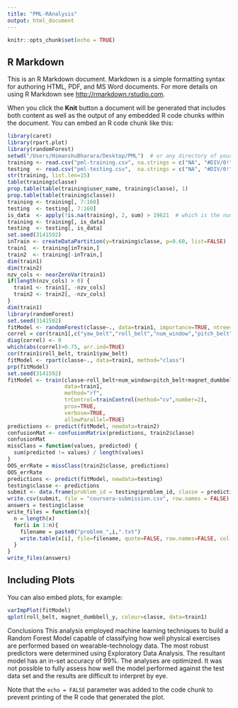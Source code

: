 ```yaml
---
title: "PML-RAnalysis"
output: html_document
---
```


```r
knitr::opts_chunk$set(echo = TRUE)
```

## R Markdown

This is an R Markdown document. Markdown is a simple formatting syntax for authoring HTML, PDF, and MS Word documents. For more details on using R Markdown see <http://rmarkdown.rstudio.com>.

When you click the **Knit** button a document will be generated that includes both content as well as the output of any embedded R code chunks within the document. You can embed an R code chunk like this:

```r
library(caret)
library(rpart.plot)
library(randomForest)
setwd("/Users/HimanshuBharara/Desktop/PML")  # or any directory of your choice
training <- read.csv("pml-training.csv", na.strings = c("NA", "#DIV/0!", ""))
testing  <- read.csv("pml-testing.csv",  na.strings = c("NA", "#DIV/0!", ""))
str(training, list.len=15)
table(training$classe)
prop.table(table(training$user_name, training$classe), 1)
prop.table(table(training$classe))
training <- training[, 7:160]
testing  <- testing[, 7:160]
is_data  <- apply(!is.na(training), 2, sum) > 19621  # which is the number of observations
training <- training[, is_data]
testing  <- testing[, is_data]
set.seed(3141592)
inTrain <- createDataPartition(y=training$classe, p=0.60, list=FALSE)
train1  <- training[inTrain,]
train2  <- training[-inTrain,]
dim(train1)
dim(train2)
nzv_cols <- nearZeroVar(train1)
if(length(nzv_cols) > 0) {
  train1 <- train1[, -nzv_cols]
  train2 <- train2[, -nzv_cols]
}
dim(train1)
library(randomForest)
set.seed(3141592)
fitModel <- randomForest(classe~., data=train1, importance=TRUE, ntree=100)
correl = cor(train1[,c("yaw_belt","roll_belt","num_window","pitch_belt","magnet_dumbbell_z","magnet_dumbbell_y","pitch_forearm","accel_dumbbell_y","roll_arm","roll_forearm")])
diag(correl) <- 0
which(abs(correl)>0.75, arr.ind=TRUE)
cor(train1$roll_belt, train1$yaw_belt)
fitModel <- rpart(classe~., data=train1, method="class")
prp(fitModel)
set.seed(3141592)
fitModel <- train(classe~roll_belt+num_window+pitch_belt+magnet_dumbbell_y+magnet_dumbbell_z+pitch_forearm+accel_dumbbell_y+roll_arm+roll_forearm,
                  data=train1,
                  method="rf",
                  trControl=trainControl(method="cv",number=2),
                  prox=TRUE,
                  verbose=TRUE,
                  allowParallel=TRUE)
predictions <- predict(fitModel, newdata=train2)
confusionMat <- confusionMatrix(predictions, train2$classe)
confusionMat
missClass = function(values, predicted) {
  sum(predicted != values) / length(values)
}
OOS_errRate = missClass(train2$classe, predictions)
OOS_errRate
predictions <- predict(fitModel, newdata=testing)
testing$classe <- predictions
submit <- data.frame(problem_id = testing$problem_id, classe = predictions)
write.csv(submit, file = "coursera-submission.csv", row.names = FALSE)
answers = testing$classe
write_files = function(x){
  n = length(x)
  for(i in 1:n){
    filename = paste0("problem_",i,".txt")
    write.table(x[i], file=filename, quote=FALSE, row.names=FALSE, col.names=FALSE)
  }
}
write_files(answers)
```

## Including Plots

You can also embed plots, for example:

```r
varImpPlot(fitModel)
qplot(roll_belt, magnet_dumbbell_y, colour=classe, data=train1)
```

Conclusions
This analysis employed machine learning techniques to build a Random Forest Model capable of classifying how well physical exercises are performed based on wearable-technology data. The most robust predictors were determined using Exploratory Data Analysis. The resultant model has an in-set accuracy of 99%. The analyses are  optimized. It was not possible to fully assess how well the model performed against the test data set and the results are difficult to interpret by eye.



Note that the `echo = FALSE` parameter was added to the code chunk to prevent printing of the R code that generated the plot.
